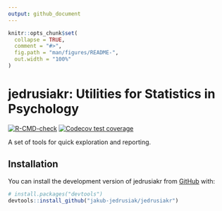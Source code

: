 ```yaml
---
output: github_document
---
```


<!-- README.md is generated from README.Rmd. Please edit that file -->

```r
knitr::opts_chunk$set(
  collapse = TRUE,
  comment = "#>",
  fig.path = "man/figures/README-",
  out.width = "100%"
)
```

# jedrusiakr: Utilities for Statistics in Psychology

<!-- badges: start -->
[![R-CMD-check](https://github.com/jakub-jedrusiak/jedrusiakr/actions/workflows/R-CMD-check.yaml/badge.svg)](https://github.com/jakub-jedrusiak/jedrusiakr/actions/workflows/R-CMD-check.yaml)
[![Codecov test coverage](https://codecov.io/gh/jakub-jedrusiak/jedrusiakr/branch/master/graph/badge.svg)](https://app.codecov.io/gh/jakub-jedrusiak/jedrusiakr?branch=master)
<!-- badges: end -->

A set of tools for quick exploration and reporting.

## Installation

You can install the development version of jedrusiakr from [GitHub](https://github.com/) with:

``` r
# install.packages("devtools")
devtools::install_github("jakub-jedrusiak/jedrusiakr")
```
